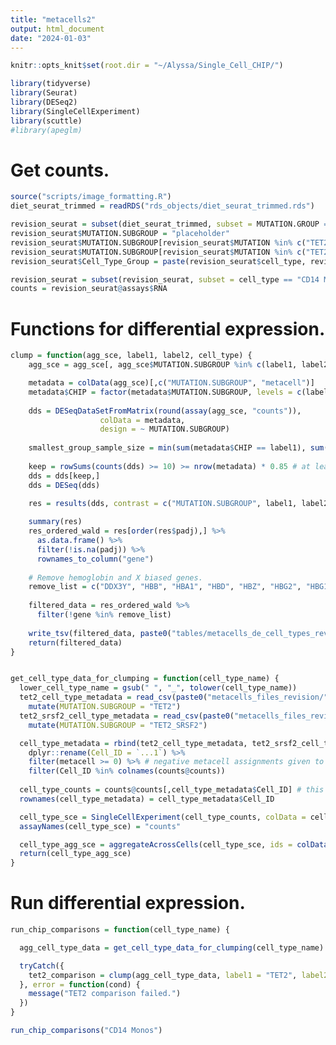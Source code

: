 ```yaml
---
title: "metacells2"
output: html_document
date: "2024-01-03"
---
```


```r
knitr::opts_knit$set(root.dir = "~/Alyssa/Single_Cell_CHIP/")

library(tidyverse)
library(Seurat)
library(DESeq2)
library(SingleCellExperiment)
library(scuttle)
#library(apeglm)
```

# Get counts.
```r
source("scripts/image_formatting.R")
diet_seurat_trimmed = readRDS("rds_objects/diet_seurat_trimmed.rds")

revision_seurat = subset(diet_seurat_trimmed, subset = MUTATION.GROUP == "TET2")
revision_seurat$MUTATION.SUBGROUP = "placeholder"
revision_seurat$MUTATION.SUBGROUP[revision_seurat$MUTATION %in% c("TET2 V1900F (2%)", "TET2 G68X (2%)", "TET2 (33%)", "TET2 (6.2%)", "TET2 C1378Y (23%)")] = "TET2"
revision_seurat$MUTATION.SUBGROUP[revision_seurat$MUTATION %in% c("TET2 R1516X (30%), TET2 Q659X (29%), SRSF2 P95H (3%)", "SRSF2 P95R (40%), TET2 L957Ifs*15 (51%)", "SRSF2 (33%), TET2 Y1245Lfs*22 (27%), TET2 Q742X(42%)")] = "TET2_SRSF2"
revision_seurat$Cell_Type_Group = paste(revision_seurat$cell_type, revision_seurat$MUTATION.SUBGROUP, revision_seurat$STIM)

revision_seurat = subset(revision_seurat, subset = cell_type == "CD14 Monos")
counts = revision_seurat@assays$RNA

```

# Functions for differential expression.
```r
clump = function(agg_sce, label1, label2, cell_type) {
    agg_sce = agg_sce[, agg_sce$MUTATION.SUBGROUP %in% c(label1, label2)] # Subset on group of interest.

    metadata = colData(agg_sce)[,c("MUTATION.SUBGROUP", "metacell")]
    metadata$CHIP = factor(metadata$MUTATION.SUBGROUP, levels = c(label2, label1)) # Establish to get the order we want.
    
    dds = DESeqDataSetFromMatrix(round(assay(agg_sce, "counts")), 
                    colData = metadata, 
                    design = ~ MUTATION.SUBGROUP)
    
    smallest_group_sample_size = min(sum(metadata$CHIP == label1), sum(metadata$CHIP == label2))
    
    keep = rowSums(counts(dds) >= 10) >= nrow(metadata) * 0.85 # at least 85% of metacells have at least 10 transcripts
    dds = dds[keep,]
    dds = DESeq(dds)
    
    res = results(dds, contrast = c("MUTATION.SUBGROUP", label1, label2))

    summary(res)
    res_ordered_wald = res[order(res$padj),] %>%
      as.data.frame() %>%
      filter(!is.na(padj)) %>%
      rownames_to_column("gene")
    
    # Remove hemoglobin and X biased genes.
    remove_list = c("DDX3Y", "HBB", "HBA1", "HBD", "HBZ", "HBG2", "HBG1", "HBG2", "CYB5R3", "HBE1", "HBM", "HBQ1", "XIST", "UTY", "USP9Y", res_ordered_wald$gene[grep("MRP", res_ordered_wald$gene)])
    
    filtered_data = res_ordered_wald %>%
      filter(!gene %in% remove_list)
  
    write_tsv(filtered_data, paste0("tables/metacells_de_cell_types_revision/", cell_type, "_", label1, "_vs_", label2, ".tsv"))
    return(filtered_data)
}


get_cell_type_data_for_clumping = function(cell_type_name) {
  lower_cell_type_name = gsub(" ", "_", tolower(cell_type_name))
  tet2_cell_type_metadata = read_csv(paste0("metacells_files_revision/", lower_cell_type_name, "_tet2_veh_metacells.csv")) %>%
    mutate(MUTATION.SUBGROUP = "TET2")
  tet2_srsf2_cell_type_metadata = read_csv(paste0("metacells_files_revision/", lower_cell_type_name, "_tet2_srsf2_veh_metacells.csv")) %>%
    mutate(MUTATION.SUBGROUP = "TET2_SRSF2")

  cell_type_metadata = rbind(tet2_cell_type_metadata, tet2_srsf2_cell_type_metadata) %>%
    dplyr::rename(Cell_ID = `...1`) %>%
    filter(metacell >= 0) %>% # negative metacell assignments given to outliers
    filter(Cell_ID %in% colnames(counts@counts))
    
  cell_type_counts = counts@counts[,cell_type_metadata$Cell_ID] # this syntax changes for seurat v4 and seurat v5 (counts vs counts@counts)
  rownames(cell_type_metadata) = cell_type_metadata$Cell_ID

  cell_type_sce = SingleCellExperiment(cell_type_counts, colData = cell_type_metadata)
  assayNames(cell_type_sce) = "counts"

  cell_type_agg_sce = aggregateAcrossCells(cell_type_sce, ids = colData(cell_type_sce)[,c("MUTATION.SUBGROUP", "metacell")])
  return(cell_type_agg_sce)
}


```


# Run differential expression.
```r
run_chip_comparisons = function(cell_type_name) {

  agg_cell_type_data = get_cell_type_data_for_clumping(cell_type_name)

  tryCatch({
    tet2_comparison = clump(agg_cell_type_data, label1 = "TET2", label2 = "TET2_SRSF2", cell_type = cell_type_name) 
  }, error = function(cond) {
    message("TET2 comparison failed.")
  })
}

run_chip_comparisons("CD14 Monos")


```

